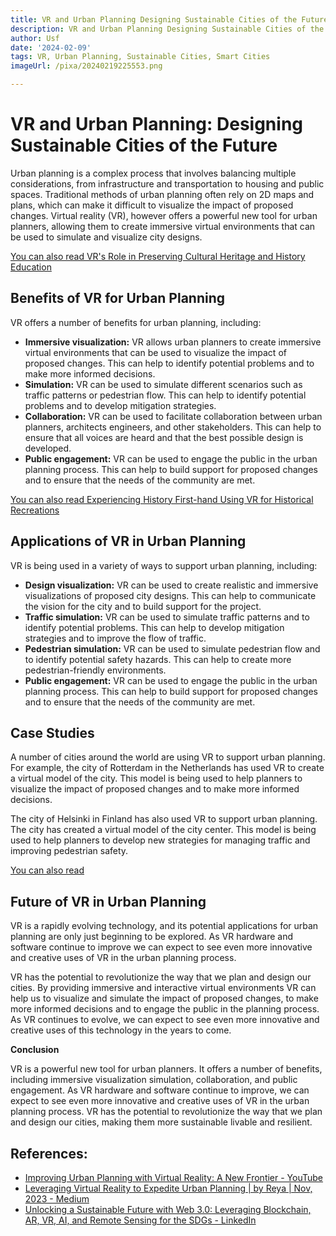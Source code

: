 ```yaml
---
title: VR and Urban Planning Designing Sustainable Cities of the Future
description: VR and Urban Planning Designing Sustainable Cities of the Future
author: Usf
date: '2024-02-09'
tags: VR, Urban Planning, Sustainable Cities, Smart Cities
imageUrl: /pixa/20240219225553.png

---
```

# VR and  Urban Planning: Designing Sustainable Cities of  the Future

Urban planning is a complex process that involves balancing multiple considerations, from infrastructure and transportation to housing and public spaces. Traditional methods of urban planning often rely on 2D  maps and plans, which can make it difficult to visualize the impact  of proposed changes.  Virtual reality (VR), however offers a powerful new  tool  for urban planners, allowing them to create immersive virtual  environments that can be used to simulate and visualize city designs.

[You  can also read VR's Role in Preserving Cultural  Heritage and History Education](VR%27s%20Role%20in%20Preserving%20Cultural%20Heritage%20and%20History%20Education)


## Benefits of VR for Urban Planning

VR offers a number of benefits for urban planning, including:

*  **Immersive visualization:** VR allows urban planners to create immersive virtual environments that can be used to visualize the impact of proposed changes.  This can help to identify potential problems  and to make more informed  decisions.
* **Simulation:**  VR can be  used to simulate different scenarios such as traffic patterns or pedestrian flow. This can help to identify potential  problems and to develop mitigation  strategies.
*  **Collaboration:** VR can be used to facilitate collaboration between  urban planners, architects engineers, and other stakeholders. This can help  to ensure that all voices are heard and that the best possible design is  developed.
* **Public engagement:** VR can  be used  to engage the public in the urban planning process. This  can  help  to build support for proposed changes and to ensure that the needs of the community are met.

[You can  also read Experiencing History First-hand Using VR  for Historical Recreations](Experiencing%20History%20First-hand%20Using%20VR%20for%20Historical%20Recreations)


##  Applications of VR  in Urban Planning

VR  is being  used in a variety of ways  to support urban planning, including:

* **Design visualization:** VR can be used to create realistic and immersive visualizations of proposed city designs. This can help to  communicate the vision  for the city and to build  support for the project.
* **Traffic simulation:** VR can be used to simulate traffic patterns and to  identify potential problems.  This can  help to develop mitigation strategies and to improve the flow of traffic.
* **Pedestrian simulation:** VR can be used to simulate pedestrian flow and to identify potential safety hazards. This can help to create more pedestrian-friendly environments.
* **Public engagement:** VR can  be used to engage the public  in the urban planning  process. This can help to build support for  proposed changes and to ensure that the needs of the community are met.

## Case Studies

A number of cities around the world are using VR to support  urban planning. For example, the  city of Rotterdam in the Netherlands has used VR to create a virtual model of the city. This model is being used to help planners to  visualize the impact of proposed changes and to  make more informed decisions.

The city of  Helsinki in Finland has also used VR to support urban planning. The city has created a virtual model of  the city center. This model is being used to help planners  to develop new strategies for managing traffic and improving pedestrian  safety.

[You can also read ]()


##  Future of VR in Urban Planning

VR is a rapidly  evolving technology, and  its potential applications for urban planning are only just beginning to be explored. As VR hardware and software continue to improve we can expect to see even more innovative and creative uses of VR in the urban planning process.

VR has the potential to revolutionize  the way that we plan and design our cities. By providing immersive and  interactive virtual environments VR  can help us to  visualize and simulate the impact of proposed changes, to make more informed decisions  and to engage the public in the planning process. As VR continues to evolve, we can  expect  to see even more innovative and creative uses of this technology in the years to come.

**Conclusion**

VR is a powerful new tool for urban planners. It offers a number of benefits, including immersive visualization simulation, collaboration, and public engagement. As VR hardware and  software continue to improve, we can expect to see even more innovative  and creative uses of VR  in the  urban planning process. VR has the potential to revolutionize the way that  we plan and design our cities, making them more sustainable  livable and resilient.

## References:
- [Improving Urban Planning with Virtual Reality: A New Frontier - YouTube](https://youtube.com/watch?v=BjSwuwatWBA)
- [Leveraging Virtual Reality to Expedite Urban Planning | by Reya | Nov, 2023 - Medium](https://medium.com/@reyatk/leveraging-virtual-reality-to-expedite-urban-planning-286e9ba04165)
- [Unlocking a Sustainable Future with Web 3.0: Leveraging Blockchain, AR, VR, AI, and Remote Sensing for the SDGs - LinkedIn](https://www.linkedin.com/pulse/unlocking-sustainable-future-web-30-leveraging-ar-vr-ai-meghawarna)
